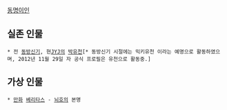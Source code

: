 [[동명이인]]
== 실존 인물 ==
 * 전 [[동방신기]], 현[[JYJ]]의 [[박유천]][* 동방신기 시절에는 믹키유천 이라는 예명으로 활동하였으며, 2012년 11월 29일 자 공식 프로필은 유천으로 활동중.]

== 가상 인물 ==
 * [[만화]] [[베리타스]] - [[뇌호]]의 본명
